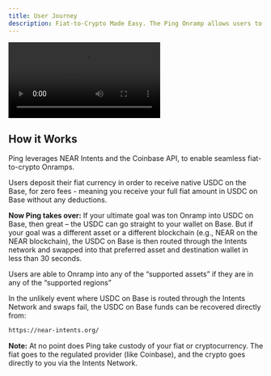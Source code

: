 ```yaml
---
title: User Journey
description: Fiat-to-Crypto Made Easy. The Ping Onramp allows users to purchase cryptocurrency using fiat payment methods through a simple popup flow.
---
```


<video controls>
  <source src="https://youtu.be/TMzM7djGHM0" type="video/mov" />
  Your browser does not support the video tag.
</video>

## How it Works

Ping leverages NEAR Intents and the Coinbase API, to enable seamless fiat-to-crypto Onramps.

Users deposit their fiat currency in order to receive native USDC on the Base, for zero fees - meaning you receive your full fiat amount in USDC on Base without any deductions.

**Now Ping takes over:** If your ultimate goal was ton Onramp into USDC on Base, then great – the USDC can go straight to your wallet on Base. But if your goal was a different asset or a different blockchain (e.g., NEAR on the NEAR blockchain), the USDC on Base is then routed through the Intents network and swapped into that preferred asset and destination wallet in less than 30 seconds. 

Users are able to Onramp into any of the “supported assets” if they are in any of the “supported regions”

In the unlikely event where USDC on Base is routed through the Intents Network and swaps fail, the USDC on Base funds can be recovered directly from:
```bash
https://near-intents.org/
```

**Note:** At no point does Ping take custody of your fiat or cryptocurrency. The fiat goes to the regulated provider (like Coinbase), and the crypto goes directly to you via the Intents Network.
